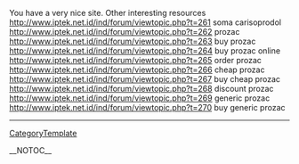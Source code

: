 You have a very nice site. Other interesting resources http://www.iptek.net.id/ind/forum/viewtopic.php?t=261 soma carisoprodol
http://www.iptek.net.id/ind/forum/viewtopic.php?t=262 prozac
http://www.iptek.net.id/ind/forum/viewtopic.php?t=263 buy prozac
http://www.iptek.net.id/ind/forum/viewtopic.php?t=264 buy prozac online
http://www.iptek.net.id/ind/forum/viewtopic.php?t=265 order prozac
http://www.iptek.net.id/ind/forum/viewtopic.php?t=266 cheap prozac
http://www.iptek.net.id/ind/forum/viewtopic.php?t=267 buy cheap prozac
http://www.iptek.net.id/ind/forum/viewtopic.php?t=268 discount prozac
http://www.iptek.net.id/ind/forum/viewtopic.php?t=269 generic prozac
http://www.iptek.net.id/ind/forum/viewtopic.php?t=270 buy generic prozac
----
[[CategoryTemplate]]

__NOTOC__